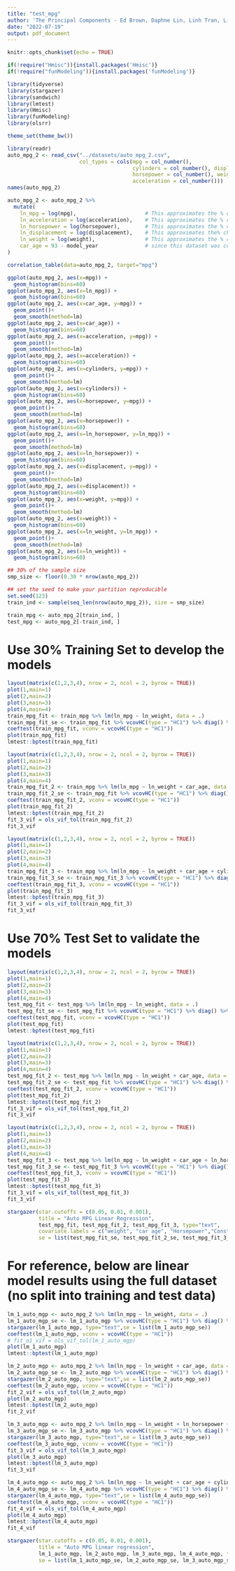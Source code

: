 ```yaml
---
title: "test_mpg"
author: 'The Principal Components - Ed Brown, Daphne Lin, Linh Tran, Lisa Wu '
date: "2022-07-19"
output: pdf_document
---
```


```r
knitr::opts_chunk$set(echo = TRUE)
```

```r
if(!require("Hmisc")){install.packages('Hmisc')}
if(!require("funModeling")){install.packages('funModeling')}
```
```r

library(tidyverse) 
library(stargazer)
library(sandwich)
library(lmtest)
library(Hmisc)
library(funModeling)
library(olsrr)

theme_set(theme_bw())
```
```r
library(readr) 
auto_mpg_2 <- read_csv("../datasets/auto_mpg_2.csv", 
                       col_types = cols(mpg = col_number(), 
                                        cylinders = col_number(), displacement = col_number(), 
                                        horsepower = col_number(), weight = col_number(), 
                                        acceleration = col_number()))
names(auto_mpg_2)
```
```r
auto_mpg_2 <- auto_mpg_2 %>% 
  mutate(
    ln_mpg = log(mpg),                      # This approximates the % change in mpg
    ln_acceleration = log(acceleration),    # This approximates the % change in acceleration     
    ln_horsepower = log(horsepower),        # This approximates the % change in horsepower.  Engine displacement is a determining factor in the horsepower
    ln_displacement = log(displacement),    # This approximates the% change in displacement.  More cylinders can increase displacement
    ln_weight = log(weight),                # This approximates the % change in weight
    car_age = 93 - model_year               # since this dataset was collected in 1993, we calculate the car age by using 1993 as the base year
)

```

```r
correlation_table(data=auto_mpg_2, target="mpg")
```

```r
ggplot(auto_mpg_2, aes(x=mpg)) + 
  geom_histogram(bins=60)
ggplot(auto_mpg_2, aes(x=ln_mpg)) + 
  geom_histogram(bins=60)
ggplot(auto_mpg_2, aes(x=car_age, y=mpg)) +
  geom_point()+
  geom_smooth(method=lm)
ggplot(auto_mpg_2, aes(x=car_age)) + 
  geom_histogram(bins=60)
ggplot(auto_mpg_2, aes(x=acceleration, y=mpg)) +
  geom_point()+
  geom_smooth(method=lm)
ggplot(auto_mpg_2, aes(x=acceleration)) + 
  geom_histogram(bins=60)
ggplot(auto_mpg_2, aes(x=cylinders, y=mpg)) +
  geom_point()+
  geom_smooth(method=lm)
ggplot(auto_mpg_2, aes(x=cylinders)) + 
  geom_histogram(bins=60)
ggplot(auto_mpg_2, aes(x=horsepower, y=mpg)) +
  geom_point()+
  geom_smooth(method=lm)
ggplot(auto_mpg_2, aes(x=horsepower)) + 
  geom_histogram(bins=60)
ggplot(auto_mpg_2, aes(x=ln_horsepower, y=ln_mpg)) +
  geom_point()+
  geom_smooth(method=lm)
ggplot(auto_mpg_2, aes(x=ln_horsepower)) + 
  geom_histogram(bins=60)
ggplot(auto_mpg_2, aes(x=displacement, y=mpg)) +
  geom_point()+
  geom_smooth(method=lm)
ggplot(auto_mpg_2, aes(x=displacement)) + 
  geom_histogram(bins=60)
ggplot(auto_mpg_2, aes(x=weight, y=mpg)) +
  geom_point()+
  geom_smooth(method=lm)
ggplot(auto_mpg_2, aes(x=weight)) + 
  geom_histogram(bins=60)
ggplot(auto_mpg_2, aes(x=ln_weight, y=ln_mpg)) +
  geom_point()+
  geom_smooth(method=lm)
ggplot(auto_mpg_2, aes(x=ln_weight)) + 
  geom_histogram(bins=60)

```

```r
## 30% of the sample size
smp_size <- floor(0.30 * nrow(auto_mpg_2))

## set the seed to make your partition reproducible
set.seed(123)
train_ind <- sample(seq_len(nrow(auto_mpg_2)), size = smp_size)

train_mpg <- auto_mpg_2[train_ind, ]
test_mpg <- auto_mpg_2[-train_ind, ]
```

# Use 30% Training Set to develop the models

```r
layout(matrix(c(1,2,3,4), nrow = 2, ncol = 2, byrow = TRUE))
plot(1,main=1)
plot(2,main=2)
plot(3,main=3)
plot(4,main=4)
train_mpg_fit <- train_mpg %>% lm(ln_mpg ~ ln_weight, data = .)
train_mpg_fit_se <- train_mpg_fit %>% vcovHC(type = "HC1") %>% diag() %>% sqrt()
coeftest(train_mpg_fit, vconv = vcovHC(type = "HC1"))
plot(train_mpg_fit)
lmtest::bptest(train_mpg_fit)
```
```r
layout(matrix(c(1,2,3,4), nrow = 2, ncol = 2, byrow = TRUE))
plot(1,main=1)
plot(2,main=2)
plot(3,main=3)
plot(4,main=4)
train_mpg_fit_2 <- train_mpg %>% lm(ln_mpg ~ ln_weight + car_age, data = .)
train_mpg_fit_2_se <- train_mpg_fit %>% vcovHC(type = "HC1") %>% diag() %>% sqrt()
coeftest(train_mpg_fit_2, vconv = vcovHC(type = "HC1"))
plot(train_mpg_fit_2)
lmtest::bptest(train_mpg_fit_2)
fit_3_vif = ols_vif_tol(train_mpg_fit_2)
fit_3_vif
```

```r
layout(matrix(c(1,2,3,4), nrow = 2, ncol = 2, byrow = TRUE))
plot(1,main=1)
plot(2,main=2)
plot(3,main=3)
plot(4,main=4)
train_mpg_fit_3 <- train_mpg %>% lm(ln_mpg ~ ln_weight + car_age + cylinders, data = .)
train_mpg_fit_3_se <- train_mpg_fit_3 %>% vcovHC(type = "HC1") %>% diag() %>% sqrt()
coeftest(train_mpg_fit_3, vconv = vcovHC(type = "HC1"))
plot(train_mpg_fit_3)
lmtest::bptest(train_mpg_fit_3)
fit_3_vif = ols_vif_tol(train_mpg_fit_3)
fit_3_vif
```
# Use 70% Test Set to validate the models

```r
layout(matrix(c(1,2,3,4), nrow = 2, ncol = 2, byrow = TRUE))
plot(1,main=1)
plot(2,main=2)
plot(3,main=3)
plot(4,main=4)
test_mpg_fit <- test_mpg %>% lm(ln_mpg ~ ln_weight, data = .)
test_mpg_fit_se <- test_mpg_fit %>% vcovHC(type = "HC1") %>% diag() %>% sqrt()
coeftest(test_mpg_fit, vconv = vcovHC(type = "HC1"))
plot(test_mpg_fit)
lmtest::bptest(test_mpg_fit)
```
```r
layout(matrix(c(1,2,3,4), nrow = 2, ncol = 2, byrow = TRUE))
plot(1,main=1)
plot(2,main=2)
plot(3,main=3)
plot(4,main=4)
test_mpg_fit_2 <- test_mpg %>% lm(ln_mpg ~ ln_weight + car_age, data = .)
test_mpg_fit_2_se <- test_mpg_fit %>% vcovHC(type = "HC1") %>% diag() %>% sqrt()
coeftest(test_mpg_fit_2, vconv = vcovHC(type = "HC1"))
plot(test_mpg_fit_2)
lmtest::bptest(test_mpg_fit_2)
fit_3_vif = ols_vif_tol(test_mpg_fit_2)
fit_3_vif
```

```r
layout(matrix(c(1,2,3,4), nrow = 2, ncol = 2, byrow = TRUE))
plot(1,main=1)
plot(2,main=2)
plot(3,main=3)
plot(4,main=4)
test_mpg_fit_3 <- test_mpg %>% lm(ln_mpg ~ ln_weight + car_age + ln_horsepower, data = .)
test_mpg_fit_3_se <- test_mpg_fit_3 %>% vcovHC(type = "HC1") %>% diag() %>% sqrt()
coeftest(test_mpg_fit_3, vconv = vcovHC(type = "HC1"))
plot(test_mpg_fit_3)
lmtest::bptest(test_mpg_fit_3)
fit_3_vif = ols_vif_tol(test_mpg_fit_3)
fit_3_vif

```

```r
stargazer(star.cutoffs = c(0.05, 0.01, 0.001),
          title = "Auto MPG Linear Regression",
          test_mpg_fit, test_mpg_fit_2, test_mpg_fit_3, type="text",
          covariate.labels = c("weight", "car age", "Horsepower","Constant"),
          se = list(test_mpg_fit_se, test_mpg_fit_2_se, test_mpg_fit_3_se))
```

#################################
# For reference, below are linear model results using the full dataset (no split into training and test data) 

```r
lm_1_auto_mgp <- auto_mpg_2 %>% lm(ln_mpg ~ ln_weight, data = .)
lm_1_auto_mgp_se <- lm_1_auto_mgp %>% vcovHC(type = "HC1") %>% diag() %>% sqrt()
stargazer(lm_1_auto_mgp, type="text",se = list(lm_1_auto_mgp_se))
coeftest(lm_1_auto_mgp, vconv = vcovHC(type = "HC1"))
# fit_o1_vif = ols_vif_tol(lm_1_auto_mgp)
plot(lm_1_auto_mgp)
lmtest::bptest(lm_1_auto_mgp)
```
```r
lm_2_auto_mgp <- auto_mpg_2 %>% lm(ln_mpg ~ ln_weight + car_age, data = .)
lm_2_auto_mgp_se <- lm_2_auto_mgp %>% vcovHC(type = "HC1") %>% diag() %>% sqrt()
stargazer(lm_2_auto_mgp, type="text",se = list(lm_2_auto_mgp_se))
coeftest(lm_2_auto_mgp, vconv = vcovHC(type = "HC1"))
fit_2_vif = ols_vif_tol(lm_2_auto_mgp)
plot(lm_2_auto_mgp)
lmtest::bptest(lm_2_auto_mgp)
fit_2_vif
```
```r
lm_3_auto_mgp <- auto_mpg_2 %>% lm(ln_mpg ~ ln_weight + ln_horsepower + car_age, data = .)
lm_3_auto_mgp_se <- lm_3_auto_mgp %>% vcovHC(type = "HC1") %>% diag() %>% sqrt()
stargazer(lm_3_auto_mgp, type="text",se = list(lm_3_auto_mgp_se))
coeftest(lm_3_auto_mgp, vconv = vcovHC(type = "HC1"))
fit_3_vif = ols_vif_tol(lm_3_auto_mgp)
plot(lm_3_auto_mgp)
lmtest::bptest(lm_3_auto_mgp)
fit_3_vif
```
```r
lm_4_auto_mgp <- auto_mpg_2 %>% lm(ln_mpg ~ ln_weight + car_age + cylinders, data = .)
lm_4_auto_mgp_se <- lm_4_auto_mgp %>% vcovHC(type = "HC1") %>% diag() %>% sqrt()
stargazer(lm_4_auto_mgp, type="text",se = list(lm_4_auto_mgp_se))
coeftest(lm_4_auto_mgp, vconv = vcovHC(type = "HC1"))
fit_4_vif = ols_vif_tol(lm_4_auto_mgp)
plot(lm_4_auto_mgp)
lmtest::bptest(lm_4_auto_mgp)
fit_4_vif
```
```r
stargazer(star.cutoffs = c(0.05, 0.01, 0.001),
          title = "Auto MPG linear regression",
          lm_1_auto_mgp, lm_2_auto_mgp, lm_3_auto_mgp, lm_4_auto_mgp, type="text",
          se = list(lm_1_auto_mgp_se, lm_2_auto_mgp_se, lm_3_auto_mgp_se, lm_4_auto_mgp_se))
```


